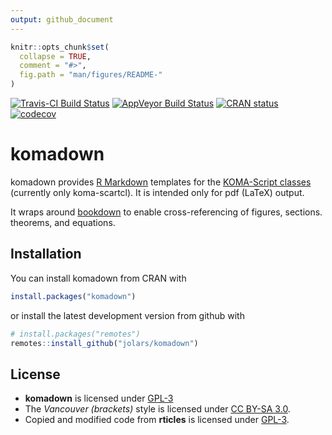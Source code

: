 ```yaml
---
output: github_document
---
```


<!-- README.md is generated from README.Rmd. Please edit that file -->

```r
knitr::opts_chunk$set(
  collapse = TRUE,
  comment = "#>",
  fig.path = "man/figures/README-"
)
```

[![Travis-CI Build Status](https://travis-ci.org/jolars/komadown.svg?branch=master)](https://travis-ci.org/jolars/komadown)
[![AppVeyor Build Status](https://ci.appveyor.com/api/projects/status/github/jolars/komadown?branch=master&svg=true)](https://ci.appveyor.com/project/jolars/komadown)
[![CRAN status](http://www.r-pkg.org/badges/version/komadown)](https://cran.r-project.org/package=komadown)
[![codecov](https://codecov.io/gh/jolars/komadown/branch/master/graph/badge.svg)](https://codecov.io/gh/jolars/komadown)

# komadown

komadown provides [R Markdown](http://rmarkdown.rstudio.com/) templates for the
[KOMA-Script classes](https://komascript.de/) (currently only koma-scartcl).
It is intended only for pdf (LaTeX) output.

It wraps around [bookdown](https://github.com/rstudio/bookdown) to enable
cross-referencing of figures, sections. theorems, and equations.

## Installation

You can install komadown from CRAN with

```r
install.packages("komadown")
```

or install the latest development version from github with

```r
# install.packages("remotes")
remotes::install_github("jolars/komadown")
```

## License

* **komadown** is licensed under [GPL-3](LICENSE)
* The *Vancouver (brackets)* style is licensed under
[CC BY-SA 3.0](https://creativecommons.org/licenses/by-sa/3.0/).
* Copied and modified code from **rticles** is licensed
under [GPL-3](LICENSE).
